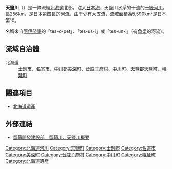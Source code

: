 {{Infobox 日本河川
|名稱=天鹽川
|平假名=てしおがわ
|拼音=Tenshio-gawa
|長度=256
|標高=1,558
|流量=233.5
|流域面積=5590
|水源=[[天鹽岳|天鹽岳]]
|注入=[[日本海|日本海]] 
|流經=[[北海道|北海道]]
|圖像=[[File:Teshio_River-01.jpg|300px]]
}}

'''天鹽川'''（{{jpn|j=天塩川|hg=てしおがわ|rm=Teshiogawa|f=y}}）是一條流經[[北海道|北海道]]北部，注入[[日本海|日本海]]，天鹽川水系的干流的[[一級水系|一級河川]]。長256km，是日本第四長的河流。由于少有大支流，[[流域面積|流域面積]]為5,590km²是日本第10。

名稱來自[[阿伊努語|阿伊努語]]的「tes-o-pet」、「tes-us-i」或「tes-un-i」（有[[魚梁|魚梁]]的河流）。
== 流域自治體 ==
;北海道
:[[士別市|士別市]]、[[名寄市|名寄市]]、[[中川郡_(上川綜合振興局)|中川郡]][[美深町|美深町]]、[[音威子府村|音威子府村]]、[[中川町|中川町]]、[[天鹽郡|天鹽郡]][[天鹽町|天鹽町]]、[[幌延町|幌延町]]

== 關連項目 ==
*[[北海道遺產|北海道遺產]]

== 外部連結 ==
*[https://web.archive.org/web/20091023121527/http://www.rm.hkd.mlit.go.jp/kasen/gaiyo/ 留萌開發建設部　留萌川、天鹽川概要]

{{DEFAULTSORT:Tenshiogawa}}
{{日本一級水系的河川}}
[[Category:北海道河川|Category:北海道河川]]
[[Category:天鹽町|Category:天鹽町]]
[[Category:士別市|Category:士別市]]
[[Category:名寄市|Category:名寄市]]
[[Category:美深町|Category:美深町]]
[[Category:音威子府村|Category:音威子府村]]
[[Category:中川町|Category:中川町]]
[[Category:幌延町|Category:幌延町]]
[[Category:北海道遺產|Category:北海道遺產]]